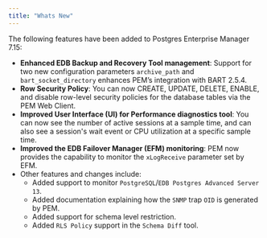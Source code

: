 ```yaml
---
title: "Whats New"
---
```




The following features have been added to Postgres Enterprise Manager 7.15:

  - **Enhanced EDB Backup and Recovery Tool management**: Support for two new configuration parameters `archive_path` and `bart_socket_directory` enhances PEM’s integration with BART 2.5.4.
  - **Row Security Policy**: You can now CREATE, UPDATE, DELETE, ENABLE, and disable row-level security policies for the database tables via the PEM Web Client.
  - **Improved User Interface (UI) for Performance diagnostics tool**: You can now see the number of active sessions at a sample time, and can also see a session's wait event or CPU utilization at a specific sample time.
  - **Improved the EDB Failover Manager (EFM) monitoring**: PEM now provides the capability to monitor the `xLogReceive` parameter set by EFM.
  - Other features and changes include:
      - Added support to monitor `PostgreSQL`/`EDB Postgres Advanced Server 13`.
      - Added documentation explaining how the `SNMP` trap `OID` is generated by PEM.
      - Added support for schema level restriction.
      - Added `RLS Policy` support in the `Schema Diff` tool.
